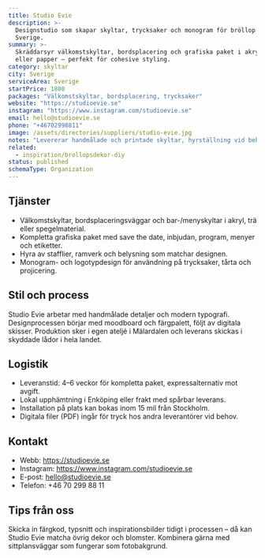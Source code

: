 ```yaml
---
title: Studio Evie
description: >-
  Designstudio som skapar skyltar, trycksaker och monogram för bröllop över hela
  Sverige.
summary: >-
  Skräddarsyr välkomstskyltar, bordsplacering och grafiska paket i akryl, trä
  eller papper – perfekt för cohesive styling.
category: skyltar
city: Sverige
serviceArea: Sverige
startPrice: 1800
packages: "Välkomstskyltar, bordsplacering, trycksaker"
website: "https://studioevie.se"
instagram: "https://www.instagram.com/studioevie.se"
email: hello@studioevie.se
phone: "+46702998811"
image: /assets/directories/suppliers/studio-evie.jpg
notes: "Levererar handmålade och printade skyltar, hyrställning vid behov"
related:
  - inspiration/brollopsdekor-diy
status: published
schemaType: Organization
---
```


## Tjänster

- Välkomstskyltar, bordsplaceringsväggar och bar-/menyskyltar i akryl, trä eller spegelmaterial.
- Kompletta grafiska paket med save the date, inbjudan, program, menyer och etiketter.
- Hyra av stafflier, ramverk och belysning som matchar designen.
- Monogram- och logotypdesign för användning på trycksaker, tårta och projicering.

## Stil och process

Studio Evie arbetar med handmålade detaljer och modern typografi. Designprocessen börjar med moodboard och färgpalett, följt av digitala skisser. Produktion sker i egen ateljé i Mälardalen och leverans skickas i skyddade lådor i hela landet.

## Logistik

- Leveranstid: 4–6 veckor för kompletta paket, expressalternativ mot avgift.
- Lokal upphämtning i Enköping eller frakt med spårbar leverans.
- Installation på plats kan bokas inom 15 mil från Stockholm.
- Digitala filer (PDF) ingår för tryck hos andra leverantörer vid behov.

## Kontakt

- Webb: https://studioevie.se
- Instagram: https://www.instagram.com/studioevie.se
- E-post: hello@studioevie.se
- Telefon: +46 70 299 88 11

## Tips från oss

Skicka in färgkod, typsnitt och inspirationsbilder tidigt i processen – då kan Studio Evie matcha övrig dekor och blomster. Kombinera gärna med sittplansväggar som fungerar som fotobakgrund.
